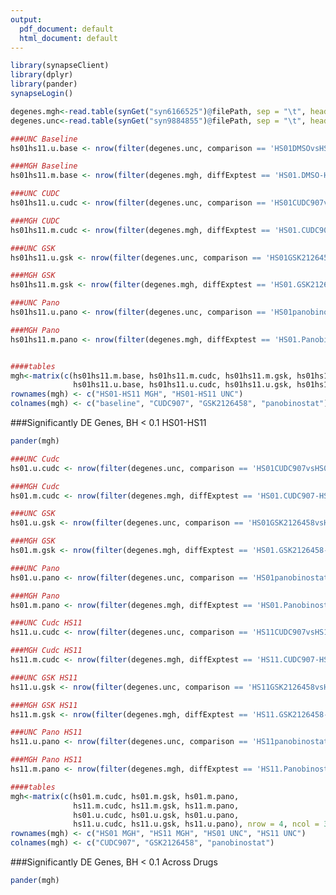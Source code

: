 ```yaml
---
output:
  pdf_document: default
  html_document: default
---
```

```r

library(synapseClient)
library(dplyr)
library(pander)
synapseLogin()

degenes.mgh<-read.table(synGet("syn6166525")@filePath, sep = "\t", header = TRUE, comment.char = "")
degenes.unc<-read.table(synGet("syn9884855")@filePath, sep = "\t", header = TRUE, comment.char = "")

###UNC Baseline
hs01hs11.u.base <- nrow(filter(degenes.unc, comparison == 'HS01DMSOvsHS11DMSO' & BH <= 0.1))

###MGH Baseline
hs01hs11.m.base <- nrow(filter(degenes.mgh, diffExptest == 'HS01.DMSO-HS11.DMSO' & BH <= 0.1))

###UNC CUDC
hs01hs11.u.cudc <- nrow(filter(degenes.unc, comparison == 'HS01CUDC907vsHS11CUDC907' & BH <= 0.1))

###MGH CUDC
hs01hs11.m.cudc <- nrow(filter(degenes.mgh, diffExptest == 'HS01.CUDC907-HS11.CUDC907' & BH <= 0.1))

###UNC GSK
hs01hs11.u.gsk <- nrow(filter(degenes.unc, comparison == 'HS01GSK2126458vsHS11GSK2126458' & BH <= 0.1))

###MGH GSK
hs01hs11.m.gsk <- nrow(filter(degenes.mgh, diffExptest == 'HS01.GSK2126458-HS11.GSK2126458' & BH <= 0.1))

###UNC Pano
hs01hs11.u.pano <- nrow(filter(degenes.unc, comparison == 'HS01panobinostatvsHS11panobinostat' & BH <= 0.1))

###MGH Pano
hs01hs11.m.pano <- nrow(filter(degenes.mgh, diffExptest == 'HS01.Panobinostat-HS11.Panobinostat' & BH <= 0.1))


####tables
mgh<-matrix(c(hs01hs11.m.base, hs01hs11.m.cudc, hs01hs11.m.gsk, hs01hs11.m.pano,
              hs01hs11.u.base, hs01hs11.u.cudc, hs01hs11.u.gsk, hs01hs11.u.pano), nrow = 2, ncol = 4, byrow=TRUE) 
rownames(mgh) <- c("HS01-HS11 MGH", "HS01-HS11 UNC")
colnames(mgh) <- c("baseline", "CUDC907", "GSK2126458", "panobinostat")


```

###Significantly DE Genes, BH < 0.1 HS01-HS11
```r
pander(mgh)
```


```r
###UNC Cudc
hs01.u.cudc <- nrow(filter(degenes.unc, comparison == 'HS01CUDC907vsHS01DMSO' & BH <= 0.1))

###MGH Cudc
hs01.m.cudc <- nrow(filter(degenes.mgh, diffExptest == 'HS01.CUDC907-HS01.DMSO' & BH <= 0.1))

###UNC GSK
hs01.u.gsk <- nrow(filter(degenes.unc, comparison == 'HS01GSK2126458vsHS01DMSO' & BH <= 0.1))

###MGH GSK
hs01.m.gsk <- nrow(filter(degenes.mgh, diffExptest == 'HS01.GSK2126458-HS01.DMSO' & BH <= 0.1))

###UNC Pano
hs01.u.pano <- nrow(filter(degenes.unc, comparison == 'HS01panobinostatvsHS01DMSO' & BH <= 0.1))

###MGH Pano
hs01.m.pano <- nrow(filter(degenes.mgh, diffExptest == 'HS01.Panobinostat-HS01.DMSO' & BH <= 0.1))

###UNC Cudc HS11
hs11.u.cudc <- nrow(filter(degenes.unc, comparison == 'HS11CUDC907vsHS11DMSO' & BH <= 0.1))

###MGH Cudc HS11
hs11.m.cudc <- nrow(filter(degenes.mgh, diffExptest == 'HS11.CUDC907-HS11.DMSO' & BH <= 0.1))

###UNC GSK HS11
hs11.u.gsk <- nrow(filter(degenes.unc, comparison == 'HS11GSK2126458vsHS11DMSO' & BH <= 0.1))

###MGH GSK HS11
hs11.m.gsk <- nrow(filter(degenes.mgh, diffExptest == 'HS11.GSK2126458-HS11.DMSO' & BH <= 0.1))

###UNC Pano HS11
hs11.u.pano <- nrow(filter(degenes.unc, comparison == 'HS11panobinostatvsHS11DMSO' & BH <= 0.1))

###MGH Pano HS11
hs11.m.pano <- nrow(filter(degenes.mgh, diffExptest == 'HS11.Panobinostat-HS11.DMSO' & BH <= 0.1))

####tables
mgh<-matrix(c(hs01.m.cudc, hs01.m.gsk, hs01.m.pano,
              hs11.m.cudc, hs11.m.gsk, hs11.m.pano,
              hs01.u.cudc, hs01.u.gsk, hs01.u.pano,
              hs11.u.cudc, hs11.u.gsk, hs11.u.pano), nrow = 4, ncol = 3, byrow=TRUE) 
rownames(mgh) <- c("HS01 MGH", "HS11 MGH", "HS01 UNC", "HS11 UNC")
colnames(mgh) <- c("CUDC907", "GSK2126458", "panobinostat")


```

###Significantly DE Genes, BH < 0.1 Across Drugs
```r
pander(mgh)
```